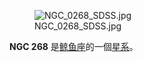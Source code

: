{{NGCInfoBox|NGCID=NGC 268|發現者=弗里德里希·威廉·赫歇爾|發現日期=1785年11月22日|其他編號=MCG -1-3-17,IRAS00476-0527|曆元=J2000.0|赤經=50分9.4秒|赤緯=-5°11'38"|星座=鲸鱼座|星體=星系|星等=13.1|表面亮度=13.6|藍等=13.9}}
[[File:NGC_0268_SDSS.jpg|thumb]]

'''NGC 268''' 是[[鲸鱼座|鲸鱼座]]的一個[[星系|星系]]。

{{NGCReference|268}}
{{Catalogs|NGC=268}}

{{星系小作品}}